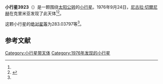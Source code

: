 {{Infobox planet
| bgcolour = #FFFFC0
| name = 3923 Radzievskij
| symbol = 
| image = 
| caption = 
| discovery = yes
| discovery_ref = 
| discoverer = [[尼古拉·切爾尼赫|尼古拉·切爾尼赫]]
| discovery_site = [[克里米亚|克里米亚]] 
| discovered = 1976年9月24日
| designations = yes
| mp_name = 
| named_after = 
| alt_names = 1976 SN3/ 1976 UW20 / 1984 UC / 1985 YK
| mp_category = [[外小行星带|外小行星带]]
| orbit_ref = <ref name="a">[http://ssd.jpl.nasa.gov/sbdb.cgi?sstr=3923 3923 Radzievskij] {{Wayback|url=http://ssd.jpl.nasa.gov/sbdb.cgi?sstr=3923 |date=20200917203702 }}，小行星數據庫瀏覽器（JPL Small-Body Database Browser）－[[美国国家航空航天局|美国国家航空航天局]]喷气推进实验室</ref>
| epoch = 2456400.5 (2013年4月18日更新)
| aphelion = {{convert|4.8485833|AU|km|3|abbr=on|lk=out}}
| perihelion = {{convert|3.0776905|AU|km|3|abbr=on}}
| semimajor = {{convert|3.9631369|AU|km|3|abbr=on}}
| eccentricity = 0.2234206
| period = 2881.754873 [[日|日]]<br />7.89[[儒略年|儒略年]]
| avg_speed = 
| inclination = 3.49116
| asc_node = 152.12880
| mean_anomaly = 
| arg_peri = 283.03797
| satellites = 
| physical_characteristics = yes
| dimensions = 
| mass = 
| density = 
| surface_grav = 
| escape_velocity = 
| sidereal_day = 
| axial_tilt = 
| pole_ecliptic_lat = 
| pole_ecliptic_lon = 
| albedo = 
| temperatures= 
| temp_name1 = 
| mean_temp_1 = 
| max_temp_1 = 
| temp_name2 = 
| max_temp_2 = 
| spectral_type = 
| abs_magnitude = 283.03797
}}

'''小行星3923'''（{{lang-en|3923 Radzievskij}}）是一颗围绕[[太阳|太阳]][[公转|公转]]的[[小行星|小行星]]。1976年9月24日，[[尼古拉·切爾尼赫|尼古拉·切爾尼赫]]在克里米亚发现了此天体<ref name="a" /><ref>{{cite news|title=小行星列表|url=http://cfa-www.harvard.edu/iau/lists/NumberedMPs.txt|accessdate=2013-07-08|newspaper=哈佛大学|archive-date=2008-05-17|archive-url=https://web.archive.org/web/20080517010638/http://cfa-www.harvard.edu/iau/lists/NumberedMPs.txt|dead-url=no}}</ref>。

这颗小行星的[[绝对星等|绝对星等]]为283.03797等<ref name="a" />。

==参考文献==
{{reflist}}
{{Minor Planet Number|[[小行星3922|小行星3922]]|[[小行星3924|小行星3924]]}}

{{小天体}}

[[Category:小行星带天体|Category:小行星带天体]]
[[Category:1976年发现的小行星|Category:1976年发现的小行星]]

{{asteroid-stub}}